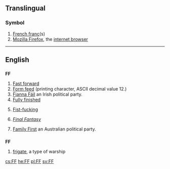 {{also|ff|ff.|fF|ﬀ|␌}}
==Translingual==

===Symbol===
{{mul-symbol}}

# [[French franc]](s)
# [[w:Firefox|Mozilla Firefox]], the [[internet browser]]

----

==English==

==={{initialism-old|en}}===
'''FF'''

# [[fast forward|Fast forward]]
# [[form feed|Form feed]] (printing character, ASCII decimal value 12.)
# [[Fianna Fáil|Fianna Fáil]] an Irish political party.
# [[fully finished|Fully finished]]
# {{vulgar|slang}} [[fist-fucking|Fist-fucking]]
# {{video games}} ''[[w:Final Fantasy|Final Fantasy]]'' {{qualifier|at Wikipedia}}
# [[w:Family First|Family First]] an Australian political party.

==={{abbreviation-old|en}}===
'''FF'''

# [[frigate]], a type of warship

[[cs:FF]]
[[he:FF]]
[[pl:FF]]
[[sv:FF]]